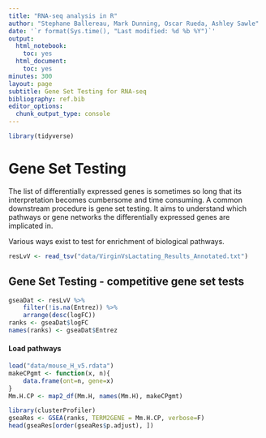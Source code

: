 ```yaml
---
title: "RNA-seq analysis in R"
author: "Stephane Ballereau, Mark Dunning, Oscar Rueda, Ashley Sawle"
date: '`r format(Sys.time(), "Last modified: %d %b %Y")`'
output:
  html_notebook:
    toc: yes
  html_document:
    toc: yes
minutes: 300
layout: page
subtitle: Gene Set Testing for RNA-seq
bibliography: ref.bib
editor_options: 
  chunk_output_type: console
---
```


```r
library(tidyverse)
```

# Gene Set Testing

The list of differentially expressed genes is sometimes so long that its interpretation becomes cumbersome and time consuming. A common downstream procedure is gene set testing. It aims to understand which pathways or gene networks the differentially expressed genes are implicated in.

Various ways exist to test for enrichment of biological pathways.

```r
resLvV <- read_tsv("data/VirginVsLactating_Results_Annotated.txt")
```

## Gene Set Testing - competitive gene set tests

```r

gseaDat <- resLvV %>% 
    filter(!is.na(Entrez)) %>% 
    arrange(desc(logFC))
ranks <- gseaDat$logFC
names(ranks) <- gseaDat$Entrez

```

#### Load pathways

```r
load("data/mouse_H_v5.rdata")
makeCPgmt <- function(x, n){
    data.frame(ont=n, gene=x)
}
Mm.H.CP <- map2_df(Mm.H, names(Mm.H), makeCPgmt)
```

```r
library(clusterProfiler)
gseaRes <- GSEA(ranks, TERM2GENE = Mm.H.CP, verbose=F)
head(gseaRes[order(gseaRes$p.adjust), ])
```